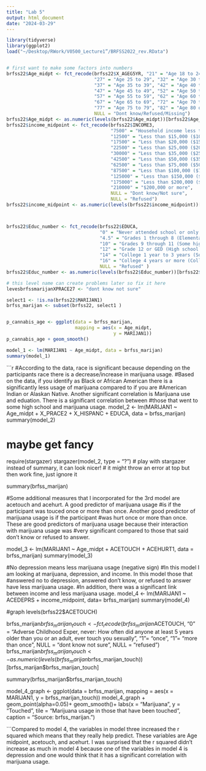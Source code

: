 ```yaml
---
title: "Lab 5"
output: html_document
date: "2024-03-29"
---
```


```r
library(tidyverse)
library(ggplot2)
load("~/Desktop/RWork/V0500_Lecture1”/BRFSS2022_rev.RData")


# first want to make some factors into numbers
brfss22$Age_midpt <- fct_recode(brfss22$X_AGEG5YR, "21" = "Age 18 to 24",
                                "27" = "Age 25 to 29", "32" = "Age 30 to 34",
                                "37" = "Age 35 to 39", "42" = "Age 40 to 44",
                                "47" = "Age 45 to 49", "52" = "Age 50 to 54",
                                "57" = "Age 55 to 59", "62" = "Age 60 to 64",
                                "67" = "Age 65 to 69", "72" = "Age 70 to 74",
                                "77" = "Age 75 to 79", "82" = "Age 80 or older",
                                NULL = "Dont know/Refused/Missing")
brfss22$Age_midpt <- as.numeric(levels(brfss22$Age_midpt))[brfss22$Age_midpt]
brfss22$income_midpoint <- fct_recode(brfss22$INCOME3, 
                                      "7500" = "Household income less than $10,000",
                                      "12500" = "Less than $15,000 ($10,000 to less than $15,000)",
                                      "17500" = "Less than $20,000 ($15,000 to less than $20,000) ",
                                      "22500" = "Less than $25,000 ($20,000 to less than $25,000) ",
                                      "30000" = "Less than $35,000 ($25,000 to less than $35,000) ",
                                      "42500" = "Less than $50,000 ($35,000 to less than $50,000) ",
                                      "62500" = "Less than $75,000 ($50,000 to less than $75,000)",
                                      "87500" = "Less than $100,000 ($75,000 to less than $100,000)",
                                      "125000" = "Less than $150,000 ($100,000 to less than $150,000)",
                                      "175000" = "Less than $200,000 ($150,000 to less than $200,000)",
                                      "210000" = "$200,000 or more",
                                      NULL = "Dont know/Not sure",
                                      NULL = "Refused")
brfss22$income_midpoint <- as.numeric(levels(brfss22$income_midpoint))[brfss22$income_midpoint]



brfss22$Educ_number <- fct_recode(brfss22$EDUCA, 
                                  "0" = "Never attended school or only kindergarten", 
                                  "4.5" = "Grades 1 through 8 (Elementary)",
                                  "10" = "Grades 9 through 11 (Some high school)",
                                  "12" = "Grade 12 or GED (High school graduate)",
                                  "14" = "College 1 year to 3 years (Some college or technical school)",
                                  "16" = "College 4 years or more (College graduate)",
                                  NULL = "Refused" )
brfss22$Educ_number <- as.numeric(levels(brfss22$Educ_number))[brfss22$Educ_number]

```


```r
# this level name can create problems later so fix it here
levesbrfssmarijanXPRACE27 <- "dont know not sure"

select1 <- !is.na(brfss22$MARIJAN1)
brfss_marijan <- subset(brfss22, select1 )


p_cannabis_age <- ggplot(data = brfss_marijan,
                         mapping = aes(x = Age_midpt,
                                       y = MARIJAN1))
p_cannabis_age + geom_smooth()

model_1 <- lm(MARIJAN1 ~ Age_midpt, data = brfss_marijan)
summary(model_1)
```


```r
#According to the data, race is significant because depending on the participants race there is a decrease/increase in marijuana usage.
#Based on the data, if you identify as Black or African American there is a significantly less usage of marijuana compared to if you are
#American Indian or Alaskan Native. Another significant correlation is Marijuana use and eduation. There is a significant correlation between 
#those that went to some high school and marijuana usage. 
model_2 <- lm(MARIJAN1 ~ Age_midpt + X_PRACE2 + X_HISPANC + EDUCA, data = brfss_marijan)
summary(model_2)



# maybe get fancy
require(stargazer)
stargazer(model_2, type = "?")
# play with stargazer instead of summary, it can look nicer!
# it might throw an error at top but then work fine, just ignore it

summary(brfss_marijan)

#Some additional measures that I incorporated for the 3rd model are acetouch and acehurt. A good predictor of marijuana usage 
#is if the participant was touced once or more than once. Another good predictor of marijuana usage is if the participant 
#was hurt once or more than once. These are good predictors of marijuana usage because their interaction with marijuana usage was 
#very significant compared to those that said don't know or refused to answer. 

model_3 <- lm(MARIJAN1 ~ Age_midpt + ACETOUCH + ACEHURT1, data = brfss_marijan)
summary(model_3)

#No depression means less marijuana usage (negative sign)
#In this model I am looking at marijuana, depression, and income. In this model those that 
#answered no to depression, answered don't know, or refused to answer have less marijuana usage.
#In addition, there was a significant link between income and less marijuana usage. 
model_4 <- lm(MARIJAN1 ~ ACEDEPRS + income_midpoint, data= brfss_marijan)
summary(model_4)

#graph
levels(brfss22$ACETOUCH)

brfss_marijan$brfss_marijan_touch <- fct_recode(brfss_marijan$ACETOUCH, "0" = "Adverse Childhood Exper, never:  How often did anyone at least 5 years older than you or an adult, ever touch you sexually",
                                                          "1"= "once",
                                                          "1"= "more than once",
                                                          NULL = "dont know not sure",
                                                          NULL = "refused")
brfss_marijan$brfss_marijan_touch <- as.numeric(levels(brfss_marijan$brfss_marijan_touch))[brfss_marijan$brfss_marijan_touch]

summary(brfss_marijan$brfss_marijan_touch)
                                                          
model_4_graph <- ggplot(data = brfss_marijan,
                         mapping = aes(x = MARIJAN1,
                                       y = brfss_marijan_touch))
model_4_graph + geom_point(alpha=0.05)+
  geom_smooth()+
labs(x = "Marijuana", y = "Touched",
     tile = "Marijuana usage in those that have been touched", 
     caption = "Source: brfss_marijan.")

```Compared to model 4, the variables in model three increased the r squared which means that they really help predict. These variables are Age midpoint, acetouch, and acehurt. I was surprised that the r squared didn't increase as much in model 4 because one of the variables in model 4 is depression and one would think that it has a significant correlation with marijuana usage. 


